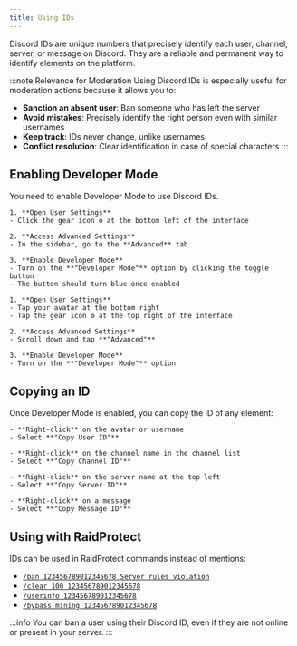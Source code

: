 ```yaml
---
title: Using IDs
---
```



Discord IDs are unique numbers that precisely identify each user, channel, server, or message on Discord. They are a reliable and permanent way to identify elements on the platform.

:::note Relevance for Moderation
Using Discord IDs is especially useful for moderation actions because it allows you to:
- **Sanction an absent user**: Ban someone who has left the server
- **Avoid mistakes**: Precisely identify the right person even with similar usernames
- **Keep track**: IDs never change, unlike usernames
- **Conflict resolution**: Clear identification in case of special characters
:::

## Enabling Developer Mode

You need to enable Developer Mode to use Discord IDs.

<SeparatedBox>
<Tabs>
  <TabItem value="desktop" label="On Discord Desktop/Web" default>

    1. **Open User Settings**
    - Click the gear icon ⚙️ at the bottom left of the interface

    2. **Access Advanced Settings**
    - In the sidebar, go to the **Advanced** tab

    3. **Enable Developer Mode**
    - Turn on the **"Developer Mode"** option by clicking the toggle button
    - The button should turn blue once enabled

  </TabItem>
  <TabItem value="mobile" label="On Discord Mobile">

    1. **Open User Settings**
    - Tap your avatar at the bottom right
    - Tap the gear icon ⚙️ at the top right of the interface

    2. **Access Advanced Settings**
    - Scroll down and tap **"Advanced"**

    3. **Enable Developer Mode**
    - Turn on the **"Developer Mode"** option

  </TabItem>
</Tabs>
</SeparatedBox>

## Copying an ID

Once Developer Mode is enabled, you can copy the ID of any element:

<SeparatedBox>
<Tabs>
  <TabItem value="user" label="User ID" default>

    - **Right-click** on the avatar or username
    - Select **"Copy User ID"**

  </TabItem>
  <TabItem value="channel" label="Channel ID">

    - **Right-click** on the channel name in the channel list
    - Select **"Copy Channel ID"**

  </TabItem>
  <TabItem value="server" label="Server ID">

    - **Right-click** on the server name at the top left
    - Select **"Copy Server ID"**

  </TabItem>
  <TabItem value="message" label="Message ID">

    - **Right-click** on a message
    - Select **"Copy Message ID"**

  </TabItem>
</Tabs>
</SeparatedBox>

## Using with RaidProtect

IDs can be used in RaidProtect commands instead of mentions:

- [`/ban 123456789012345678 Server rules violation`](../features/moderation#ban)
- [`/clear 100 123456789012345678`](../features/moderation#clear)
- [`/userinfo 123456789012345678`](../features/utilities#userinfo)
- [`/bypass mining 123456789012345678`](../features/raid-mode#minage)

:::info
You can ban a user using their Discord ID, even if they are not online or present in your server.
:::